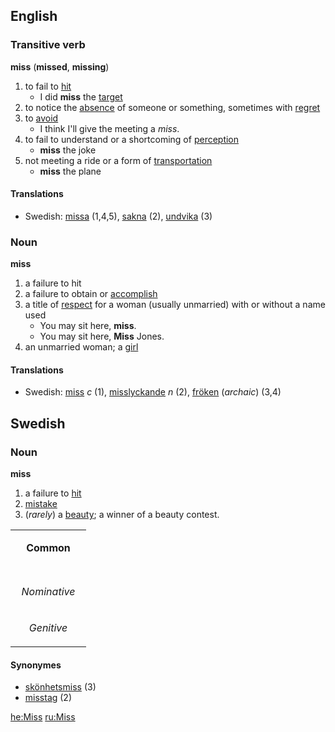 == English ==
=== Transitive verb ===
'''miss''' ('''missed''', '''missing''')
# to fail to [[hit]]
#*I did '''miss''' the [[target]]
# to notice the [[absence]] of someone or something, sometimes with [[regret]]
# to [[avoid]]
#* I think I'll give the meeting a ''miss''.
# to fail to understand or a shortcoming of [[perception]]
#* '''miss''' the joke
# not meeting a ride or a form of [[transportation]]
#* '''miss''' the plane

====Translations====
*Swedish: [[missa]] (1,4,5), [[sakna]] (2), [[undvika]] (3)

=== Noun ===
'''miss'''
# a failure to hit
# a failure to obtain or [[accomplish]]
# a title of [[respect]] for a woman (usually unmarried) with or without a name used
#* You may sit here, '''miss'''.
#* You may sit here, '''Miss''' Jones.
# an unmarried woman; a [[girl]]

====Translations====
*Swedish: [[miss#Swedish|miss]] ''c'' (1), [[misslyckande]] ''n'' (2), [[fröken]] (''archaic'') (3,4)

==Swedish==
===Noun===
'''miss'''

#a failure to [[hit]]
#[[mistake]]
#(''rarely'') a [[beauty]]; a winner of a beauty contest.

{| border=1 cellspacing=0
| bgcolor="#FFFFF0" colspan=5 align=center | '''Common'''
|-
|- bgcolor="#FFFFF0" align=center
! rowspan=2 | 
| colspan=2 width=105| Singular 
| colspan=2 | Plural
|- bgcolor="#FFFFF0" align=center
| width=105 | ''Indefinite'' 
| width=105 | ''Definite'' 
| width=105 |  ''Indefinite'' 
|  width=105 | ''Definite''
|- align=center
| width=105 bgcolor="#FFFFF0" | ''Nominative'' 
| [[miss]]
| [[missen]]
| [[missar]]
| [[missarna]]
|- align=center
| width=105 bgcolor="#FFFFF0" | ''Genitive'' 
| [[miss]]
| [[missens]]
| [[missars]]
| [[missarnas]]
|}

====Synonymes====
*[[skönhetsmiss]] (3)
*[[misstag]] (2)



[[he:Miss]]
[[ru:Miss]]
